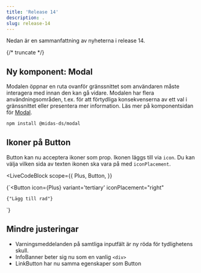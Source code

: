 ```yaml
---
title: 'Release 14'
description: .
slug: release-14
---
```



Nedan är en sammanfattning av nyheterna i release 14.

{/* truncate */}

## Ny komponent: Modal

Modalen öppnar en ruta ovanför gränssnittet som användaren måste interagera med innan den kan gå vidare. Modalen har flera användningsområden, t.ex. för att förtydliga konsekvenserna av ett val i gränssnittet eller presentera mer information. Läs mer på komponentsidan för [Modal](/components/modal).

```bash npm2yarn
npm install @midas-ds/modal
```

## Ikoner på Button

Button kan nu acceptera ikoner som prop. Ikonen läggs till via `icon`.
Du kan välja vilken sida av texten ikonen ska vara på med `iconPlacement`.

<LiveCodeBlock
  scope={{
    Plus,
    Button,
  }}
>
  {`<Button
    icon={Plus}
    variant='tertiary'
    iconPlacement="right"
  >
    {"Lägg till rad"}
  </Button>
`}
</LiveCodeBlock>

## Mindre justeringar

- Varningsmeddelanden på samtliga inputfält är ny röda för tydlighetens skull.
- InfoBanner beter sig nu som en vanlig `<div>`
- LinkButton har nu samma egenskaper som Button
